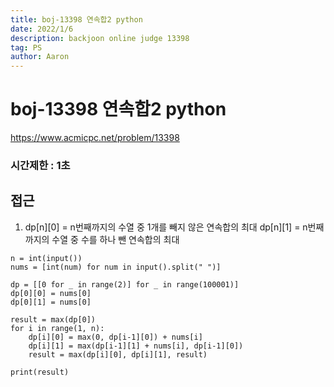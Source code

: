 ```yaml
---
title: boj-13398 연속합2 python
date: 2022/1/6
description: backjoon online judge 13398
tag: PS
author: Aaron
---
```


# boj-13398 연속합2 python

https://www.acmicpc.net/problem/13398

### 시간제한 : 1초

## 접근
1. dp[n][0] = n번째까지의 수열 중 1개를 빼지 않은 연속합의 최대
dp[n][1] = n번째까지의 수열 중 수를 하나 뺀 연속합의 최대
```
n = int(input())
nums = [int(num) for num in input().split(" ")]

dp = [[0 for _ in range(2)] for _ in range(100001)]
dp[0][0] = nums[0]
dp[0][1] = nums[0]

result = max(dp[0])
for i in range(1, n):
    dp[i][0] = max(0, dp[i-1][0]) + nums[i]
    dp[i][1] = max(dp[i-1][1] + nums[i], dp[i-1][0])
    result = max(dp[i][0], dp[i][1], result)

print(result)
```
